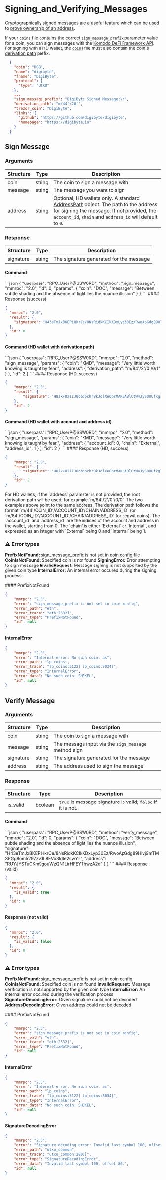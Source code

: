 
# Signing\_and\_Verifying\_Messages

Cryptographically signed messages are a useful feature which can be used to [prove ownership of an address](https://www.coindesk.com/policy/2020/05/25/craig-wright-called-fraud-in-message-signed-with-bitcoin-addresses-he-claims-to-own/).

If your [`coins`](https://github.com/KomodoPlatform/coins) file contains the correct [`sign_message_prefix`](https://bitcoin.stackexchange.com/questions/77324/how-are-bitcoin-signed-messages-generated/77325#77325) parameter value for a coin, you can sign messages with the [Komodo DeFi Framework API](https://github.com/KomodoPlatform/komodo-defi-framework).
For signing with a HD wallet, the [`coins`](https://github.com/KomodoPlatform/coins) file must also contain the coin's [derivation path](https://www.blockplate.com/blogs/blockplate/what-is-a-derivation-path) prefix.

```json
  {
    "coin": "DGB",
    "name": "digibyte",
    "fname": "DigiByte",
    "protocol": {
      "type": "UTXO"
    },
    ...
    "sign_message_prefix": "DigiByte Signed Message:\n",
    "derivation_path": "m/44'/20'",
    "trezor_coin": "DigiByte",
    "links": {
      "github": "https://github.com/digibyte/digibyte",
      "homepage": "https://digibyte.io"
    }
  }
```

## Sign Message

### Arguments

| Structure | Type   | Description                                                                                                                                                                                                                                                      |
| --------- | ------ | ---------------------------------------------------------------------------------------------------------------------------------------------------------------------------------------------------------------------------------------------------------------- |
| coin      | string | The coin to sign a message with                                                                                                                                                                                                                                  |
| message   | string | The message you want to sign                                                                                                                                                                                                                                     |
| address   | string | Optional, HD wallets only. A standard [AddressPath](/komodo-defi-framework/api/common_structures/wallet/#address-path) object. The path to the address for signing the message. If not provided, the `account_id`, `chain` and `address_id` will default to `0`. |

### Response

| Structure | Type   | Description                             |
| --------- | ------ | --------------------------------------- |
| signature | string | The signature generated for the message |

#### Command

<CodeGroup title="" tag="POST" label="sign_message" mm2MethodDecorate="true">
  ```json
  {
    "userpass": "RPC_UserP@SSW0RD",
    "method": "sign_message",
    "mmrpc": "2.0",
    "id": 0,
    "params": {
      "coin": "DOC",
      "message": "Between subtle shading and the absence of light lies the nuance illusion"
    }
  }
  ```
</CodeGroup>

<CollapsibleSection expandedText="Hide Response" collapsedText="Show Response">
  #### Response (success)

  ```json
  {
    "mmrpc": "2.0",
    "result": {
      "signature": "H43eTmJxBKEPiHkrCe/8NsRidkKCIkXDxLyp30Ez/RwoApGdg89Hlvj9mTMSPGp8om5297zvdL8EVx3IdIe2swY="
    },
    "id": 0
  }
  ```
</CollapsibleSection>

#### Command (HD wallet with derivation path)

<CodeGroup title="" tag="POST" label="sign_message" mm2MethodDecorate="true">
  ```json
  {
    "userpass": "RPC_UserP@SSW0RD",
    "mmrpc": "2.0",
    "method": "sign_message",
    "params": {
      "coin": "KMD",
      "message": "Very little worth knowing is taught by fear.",
      "address": {
        "derivation_path": "m/84'/2'/0'/0/1"
      }
    },
    "id": 2
  }
  ```
</CodeGroup>

<CollapsibleSection expandedText="Hide Response" collapsedText="Show Response">
  #### Response (HD, success)

  ```json
  {
      "mmrpc": "2.0",
      "result": {
          "signature": "H8Jk+O21IJ0ob3pchrBkJdlXeObrMAKuABlCtW4JySOUUfxg7K8Vl/H3E4gdtwXqhbCu7vv+NYoIhq/bmjtBlkc="
      },
      "id": 2
  }
  ```
</CollapsibleSection>

#### Command (HD wallet with account and address id)

<CodeGroup title="" tag="POST" label="sign_message" mm2MethodDecorate="true">
  ```json
  {
    "userpass": "RPC_UserP@SSW0RD",
    "mmrpc": "2.0",
    "method": "sign_message",
    "params": {
      "coin": "KMD",
      "message": "Very little worth knowing is taught by fear.",
      "address": {
        "account_id": 0,
        "chain": "External",
        "address_id": 1
      }
    },
    "id": 2
  }
  ```
</CodeGroup>

<CollapsibleSection expandedText="Hide Response" collapsedText="Show Response">
  #### Response (HD, success)

  ```json
  {
      "mmrpc": "2.0",
      "result": {
          "signature": "H8Jk+O21IJ0ob3pchrBkJdlXeObrMAKuABlCtW4JySOUUfxg7K8Vl/H3E4gdtwXqhbCu7vv+NYoIhq/bmjtBlkc="
      },
      "id": 2
  }
  ```
</CollapsibleSection>

<Note>
  For HD wallets, if the `address` parameter is not provided, the root derivation path will be used, for example `m/84'/2'/0'/0/0`.
  The two examples above point to the same address. The derivation path follows the format `m/44'/COIN_ID'/ACCOUNT_ID'/CHAIN/ADDRESS_ID` (or `m/84'/COIN_ID'/ACCOUNT_ID'/CHAIN/ADDRESS_ID` for segwit coins).
  The `account_id` and `address_id` are the indices of the account and address in the wallet, starting from 0.
  The `chain` is either `External` or `Internal`, and expressed as an integer with `External` being 0 and `Internal` being 1.
</Note>

### ⚠ Error types

**PrefixNotFound:** sign\_message\_prefix is not set in coin config file
**CoinIsNotFound:** Specified coin is not found
**SigningError:** Error attempting to sign message
**InvalidRequest:** Message signing is not supported by the given coin type
**InternalError:** An internal error occured during the signing process

<CollapsibleSection expandedText="Hide Error Responses" collapsedText="Show Error Responses">
  #### PrefixNotFound

  ```json
  {
      "mmrpc": "2.0",
      "error": "sign_message_prefix is not set in coin config",
      "error_path": "eth",
      "error_trace": "eth:2332]",
      "error_type": "PrefixNotFound",
      "id": null
  }
  ```

  #### InternalError

  ```json
  {
      "mmrpc": "2.0",
      "error": "Internal error: No such coin: as",
      "error_path": "lp_coins",
      "error_trace": "lp_coins:5122] lp_coins:5034]",
      "error_type": "InternalError",
      "error_data": "No such coin: SHEKEL",
      "id": null
  }
  ```
</CollapsibleSection>

## Verify Message

### Arguments

| Structure | Type   | Description                                          |
| --------- | ------ | ---------------------------------------------------- |
| coin      | string | The coin to sign a message with                      |
| message   | string | The message input via the `sign_message` method sign |
| signature | string | The signature generated for the message              |
| address   | string | The address used to sign the message                 |

### Response

| Structure | Type    | Description                                                 |
| --------- | ------- | ----------------------------------------------------------- |
| is\_valid | boolean | `true` is message signature is valid; `false` if it is not. |

#### Command

<CodeGroup title="" tag="POST" label="verify_message" mm2MethodDecorate="true">
  ```json
  {
    "userpass": "RPC_UserP@SSW0RD",
    "method": "verify_message",
    "mmrpc": "2.0",
    "id": 0,
    "params": {
      "coin": "DOC",
      "message": "Between subtle shading and the absence of light lies the nuance illusion",
      "signature": "H43eTmJxBKEPiHkrCe/8NsRidkKCIkXDxLyp30Ez/RwoApGdg89Hlvj9mTMSPGp8om5297zvdL8EVx3IdIe2swY=",
      "address": "RUYJYSTuCKm9gouWzQN1LirHFEYThwzA2d"
    }
  }
  ```
</CodeGroup>

<CollapsibleSection expandedText="Hide Responses" collapsedText="Show Responses">
  #### Response (valid)

  ```json
  {
    "mmrpc": "2.0",
    "result": {
      "is_valid": true
    },
    "id": 0
  }
  ```

  #### Response (not valid)

  ```json
  {
    "mmrpc": "2.0",
    "result": {
      "is_valid": false
    },
    "id": 0
  }
  ```
</CollapsibleSection>

### ⚠ Error types

**PrefixNotFound:** sign\_message\_prefix is not set in coin config
**CoinIsNotFound:** Specified coin is not found
**InvalidRequest:** Message verification is not supported by the given coin type
**InternalError:** An internal error occured during the verification process
**SignatureDecodingError:** Given signature could not be decoded
**AddressDecodingError:** Given address could not be decoded

<CollapsibleSection expandedText="Hide Error Responses" collapsedText="Show Error Responses">
  #### PrefixNotFound

  ```json
  {
      "mmrpc": "2.0",
      "error": "sign_message_prefix is not set in coin config",
      "error_path": "eth",
      "error_trace": "eth:2332]",
      "error_type": "PrefixNotFound",
      "id": null
  }
  ```

  #### InternalError

  ```json
  {
      "mmrpc": "2.0",
      "error": "Internal error: No such coin: as",
      "error_path": "lp_coins",
      "error_trace": "lp_coins:5122] lp_coins:5034]",
      "error_type": "InternalError",
      "error_data": "No such coin: SHEKEL",
      "id": null
  }
  ```

  #### SignatureDecodingError

  ```json
  {
      "mmrpc": "2.0",
      "error": "Signature decoding error: Invalid last symbol 100, offset 86.",
      "error_path": "utxo_common",
      "error_trace": "utxo_common:2803]",
      "error_type": "SignatureDecodingError",
      "error_data": "Invalid last symbol 100, offset 86.",
      "id": null
  }
  ```
</CollapsibleSection>
